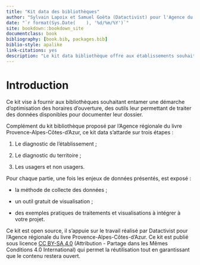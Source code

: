 ```yaml
--- 
title: "Kit data des bibliothèques"
author: "Sylvain Lapoix et Samuel Goëta (Datactivist) pour l'Agence du Livre Provence-Alpes-Côte d'Azur et la Métropole Aix Marseille Provence"
date: "`r format(Sys.Date(    ), '%d/%m/%Y')`"
site: bookdown::bookdown_site
documentclass: book
bibliography: [book.bib, packages.bib]
biblio-style: apalike
link-citations: yes
description: "Le kit data bibliothèque offre aux établissements souhaitant entamer une démarche d'extension des horaires des méthodes et outils pour inclure des analyses de données au bilan préalable."
---
```


# Introduction {-}

Ce kit vise à fournir aux bibliothèques souhaitant entamer une démarche d'optimisation des horaires d'ouverture, des outils leur permettant de traiter des données disponibles pour documenter leur dossier.

Complément du kit bibliothèque proposé par l'Agence régionale du livre Provence-Alpes-Côtes-d'Azur, ce kit data s'attarde sur trois étapes :

1. Le diagnostic de l'établissement ;

2. Le diagnostic du territoire ;

3. Les usagers et non usagers.

Pour chaque partie, une fois les enjeux de données présentés, est exposé :

* la méthode de collecte des données ;

* un outil gratuit de visualisation ;

* des exemples pratiques de traitements et visualisations à intégrer à votre projet.

Ce kit est open source, il s'appuie sur le travail réalisé par Datactivist pour l'Agence régionale du livre Provence-Alpes-Côtes-d'Azur. Ce kit est publié sous licence [CC BY-SA 4.0](https://creativecommons.org/licenses/by-sa/4.0/deed.fr) (Attribution - Partage dans les Mêmes Conditions 4.0 International) qui permet la réutilisation tout en garantissant que le contenu restera ouvert.